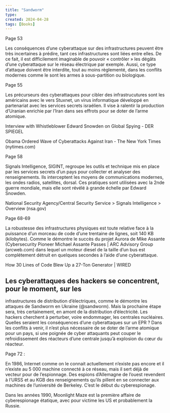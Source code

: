 ```yaml
---
title: "Sandworm"
type:
created: 2024-04-28
tags: [Books]
---
```


Page 53

Les conséquences d’une cyberattaque sur des infrastructures peuvent être très
incertaines à prédire, tant ces infrastructures sont liées entre elles. De ce
fait, il est difficilement imaginable de pouvoir «  contrôler » les dégâts d’une
cyberattaque sur le réseau électrique par exemple. Aussi, ce type d’attaque
doivent être interdite, tout au moins règlementé, dans les conflits modernes
comme le sont les armes à sous-partition ou biologique.


Page 55

Les précurseurs des cyberattaques pour cibler des infrastrucutures sont les
américains avec le vers Stuxnet, un virus informatique développé en partenariat
avec les services secrets israélien. Il vise à ralentir la production d’Uranian
enrichie par l’Iran dans ses effrots pour se doter de l’arme atomique.


Interview with Whistleblower Edward Snowden on Global Spying - DER SPIEGEL

Obama Ordered Wave of Cyberattacks Against Iran - The New York Times (nytimes.com)


Page 58

Signals Intelligence, SIGINT, regroupe les outils et technique mis en place par
les services secrets d’un pays pour collecter et analyser des renseignements.
Ils interceptent les moyens de communications modernes, les ondes radios,
satellites, dorsal. Ces pratiques sont utilisées avec la 2nde guerre mondiale,
mais elle sont révélé à grande échelle par Edward Snowden.


National Security Agency/Central Security Service > Signals Intelligence > Overview (nsa.gov)


Page 68-69

La robustesse des infrastructures physiques est toute relative face à la
puissance d’un morceau de code d’une trentaine de lignes, soit 140 KB
(kilobytes). Comme le démontre le succès du projet Aurora de Mike Assante
(Cybersecurity Pioneer Michael Assante Passes | ARC Advisory Group (arcweb.com)
dans lequel un moteur diesel de la taille d’un bus est complétement détruit en
quelques secondes à l’aide d’une cyberattaque.


How 30 Lines of Code Blew Up a 27-Ton Generator | WIRED


## Les cyberattaques des hackers se concentrent, pour le moment, sur les
infrastructures de distribution d’électriques, comme le démontre les attaques
de Sandworm en Ukraine (@sandworm). Mais la prochaine étape sera, très
certainement, en amont de la distribution d’électricité. Les hackers cherchent
à perturber, voire endommager, les centrales nucléaires. Quelles seraient les
conséquences d’une cyberattaques sur un EPR ? Dans les conflits à venir, il
n’est plus nécessaire de se doter de l’arme atomique pour un pays, si une
poignée de cyber attaquants peut couper le refroidissement des réacteurs d’une
centrale jusqu’à explosion du cœur du réacteur.


Page 72 :

En 1986, Internet comme on le connait actuellement n’existe pas encore et il
n’existe au 5 000 machine connecté à ce réseau, mais il sert déjà de vecteur
pour de l’espionnage. Des espions d’Allemagne de l’ouest revendent à l’URSS et
au KGB des renseignements qu’ils pillent en se connecter aux machines de
l’université de Berkeley. C’est le début du cyberespionage.


Dans les années 1990, Moonlight Maze est la première affaire de cyberespionage
étatique, avec pour victime les US et probablement la Russie.

